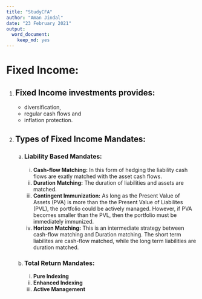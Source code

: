 ```yaml
---
title: "StudyCFA"
author: "Aman Jindal"
date: "23 February 2021"
output: 
  word_document: 
    keep_md: yes
---
```


# Fixed Income:\

1. ## Fixed Income investments provides:\
    - diversification,
    - regular cash flows and 
    - inflation protection.\

2. ## Types of Fixed Income Mandates:\
    a. ### Liability Based Mandates:\
        i. **Cash-flow Matching:** 
            In this form of hedging the liability cash flows are exatly matched with the asset cash flows.
        ii. **Duration Matching:** 
            The duration of liabilities and assets are matched.
        iii. **Contingent Immunization:**
            As long as the Present Value of Assets (PVA) is more than the the Present Value of Liabilites (PVL), the portfolio could be actively managed.
            However, if PVA becomes smaller than the PVL, then the portfolio must be immediately immunized.
        iv. **Horizon Matching:**
            This is an intermediate strategy between cash-flow matching and Duration matching. The short term liabilites are cash-flow matched, while the
            long term liabilities are duration matched.\
    b. ### Total Return Mandates:\
        i. **Pure Indexing**
        ii. **Enhanced Indexing**
        iii. **Active Management**
        

            
    
    
    
    
    
    